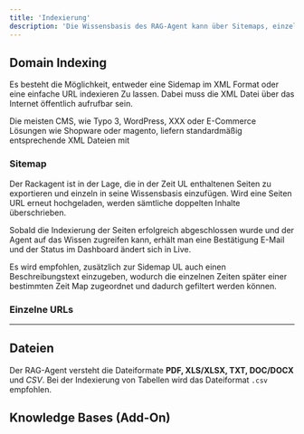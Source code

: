 ```yaml
---
title: 'Indexierung'
description: 'Die Wissensbasis des RAG-Agent kann über Sitemaps, einzelne URLs sowie Dateien erweitert werden.'
---
```


## Domain Indexing

Es besteht die Möglichkeit, entweder eine Sidemap im XML Format oder eine einfache URL indexieren Zu lassen. Dabei muss die XML Datei über das Internet öffentlich aufrufbar sein.

Die meisten CMS, wie Typo 3, WordPress, XXX oder E-Commerce Lösungen wie Shopware oder magento, liefern standardmäßig entsprechende XML Dateien mit

### Sitemap

Der Rackagent ist in der Lage, die in der Zeit UL enthaltenen Seiten zu exportieren und einzeln in seine Wissensbasis einzufügen. Wird eine Seiten URL erneut hochgeladen, werden sämtliche doppelten Inhalte überschrieben.

Sobald die Indexierung der Seiten erfolgreich abgeschlossen wurde und der Agent auf das Wissen zugreifen kann, erhält man eine Bestätigung E-Mail und der Status im Dashboard ändert sich in Live.

Es wird empfohlen, zusätzlich zur Sidemap UL auch einen Beschreibungstext einzugeben, wodurch die einzelnen Zeiten später einer bestimmten Zeit Map zugeordnet und dadurch gefiltert werden können.

### Einzelne URLs
---

## Dateien

<Tip>Der RAG-Agent versteht die Dateiformate **PDF, XLS/XLSX, TXT, DOC/DOCX** und *CSV*. Bei der Indexierung von Tabellen wird das Dateiformat `.csv` empfohlen.</Tip>

## Knowledge Bases (Add-On)
